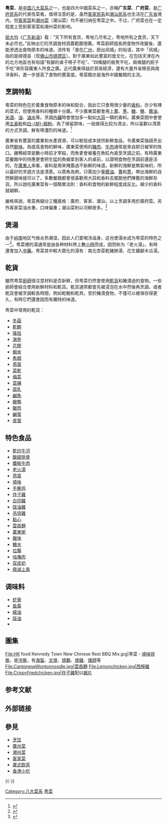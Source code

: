 {{noteTA
|1=zh-cn:小吃; zh-hk:小食;zh-mo:小食; zh-tw:小吃;
}}

{{Refimprove|time=2013-01-12T06:21:53+00:00 }}
{{中国菜}}
'''粤菜'''，是[[中国|中国]][[八大菜系|八大菜系]]之一，也是四大中國菜系之一，亦稱'''广东菜'''、'''广府菜'''，是[[广府民系|广府民系]]的代表性菜肴。值得注意的是，虽然[[客家民系|客家民系]]和[[潮汕民系|潮汕民系]]也生活在[[广东省|广东省]]境内，但[[客家菜|客家菜]]和[[潮州菜|潮州菜]]（潮汕菜）均不被归纳在粤菜之中。不过，广府菜也在一定程度上受到客家菜和潮州菜的影响。

[[屈大均|屈大均]]《[[广东新语|广东新语]]》载：“天下所有食货，粤地几尽有之，粤地所有之食货，天下未必尽也。”反映出它的烹調食材涵蓋範圍很廣。粤菜廚師擅長把食物作改變後，還能滲透出食物原本的味道。流传有「食在[[广州|广州]]，厨出凤城」的俗语，其中「凤城」指的是顺德县（现[[佛山市|佛山市]][[顺德区|顺德区]]）。對于廣東如此豐富的食文化，在包括天津在內的北方地區也有俗語“有腳的桌子椅子不吃”、“四條腿的板凳不吃，兩條腿的廚子不吃”來形容廣東人所食之廣。近代廣東得益於貿易經濟，還有大量外省移民與南洋香料，進一步提高了食物的豐富度。粵菜館亦是海外中國餐館的主流。

== 烹調特點 ==

粵菜的特色在於着重食物原本的味和配合，因此它只會用很少量的[[香料|香料]]，亦少有辣的菜式，但使用香料的種類十分廣。不少廣東菜都會用上[[薑|薑]]、[[蔥|蔥]]、[[糖|糖]]、[[食盐|鹽]]、[[醬油|醬油]]、[[米酒|米酒]]、[[油|油]]、[[滷水|滷水]]等。烹調[[內臟|內臟]]時會使加多一點如[[大蒜|大蒜]]一類的香料。廣東菜間中會使用[[五香粉|五香粉]]和[[胡椒粉|白-{胡}-椒粉]]。為了保留原味，一般做得比较为清淡，所以喜歡以清蒸的方式烹調，鮮有帶濃烈的味道。<ref>{{cite journal |author1=信報財經月刊編編部 |title=舌尖上的中國：八大菜系由來 |journal=信報財經月刊 |date=2021年五月}}</ref>

廣東省有豐富的農業和水產資源，可以較低成本提供新鮮食品，令廣東菜強調烹出自然[[鮮味|鮮味]]。為提高食物的鮮味，廣東菜使用的[[豬肉|豬肉]]、[[牛肉|牛肉]]通常是來自即日被宰的牲口。雞鴨經常是數小時前才宰殺，而魚更會被養在魚缸內直至烹調之前。有時廣東菜餐館中的侍應更會把生猛的魚蝦拿到客人的桌前，以證明食物在烹調前還是活的。在[[廣東人|廣東人]]來看，香料是用來掩蓋過不新鮮的味道。新鮮的海鮮是無氣味的，所以最好的烹調方法是清蒸。以蒸魚為例，只需加少量[[醬油|醬油]]、[[薑|薑]]和[[蔥|蔥]]，帶出海鮮的自然鮮甜味就可以了。多數餐館都會很喜歡用大蒜和香料去擺脫他們陳舊的海鮮存貨。所以說吃廣東菜有一個簡單法則：香料和食物的新鮮程度成反比。越少的香料就越鮮。

嚴格來說，粵菜再細分三種風格：廣府、客家、潮汕，以上烹調多用於廣府菜。另外客家菜油水重、口味偏重；潮汕菜則以河鮮居多。<ref>{{cite web |author1=世界粵菜廚皇協會 |title=舌尖上的中國：八大菜系 |url=http://wmacc.org/?p=2135 |accessdate=2021-05-09}}</ref>

== 煲湯 ==
{{Main|老火湯}}

由于[[岭南|岭南]]地区气候炎热潮湿，因此人们爱喝汤滋身，这也使湯水成为粤菜的特色之一<ref>{{cite journal |author = -{于}-章涛 |title = 从区域饮食文化看口味形成 |journal=[[中国国家地理|中国国家地理]] |year=2005年 |issue=第01期 |url = http://www.dili360.com/cng/article/p5350c3d7eaea252.htm |accessdate=2014年9月11日}}</ref>。粤菜裡的湯通常是由各种材料熬上數[[小時|小時]]而成，因而称为「老火湯」，有時還會加入[[中藥|中藥]]。粤菜其中較大眾化的湯有：南北杏菜乾豬肺湯、花生雞腳木瓜湯。

== 乾貨 ==
{{main|乾海產}}
雖然粤菜[[廚師|廚師]]很注意材料是否新鮮，但粤菜仍然會使用[[乾貨|乾貨]]和醃漬過的食物。一些廚師會結合使用新鮮材料和乾貨。乾貨通常都會先被浸泡在水中然後再烹調，或者乾貨會被烹調較長時間，例如乾鮑和乾貝。至於醃漬食物，不僅可以被保存得更久，有時它們還會因而有獨特的味道。

粤菜中常用的乾貨：
{{Div col}}
* [[冬菇|冬菇]]
* [[乾鮑|乾鮑]]
* [[瑤柱|瑤柱]]
* [[海參|海參]]
* [[花膠|花膠]]
* [[蝦米|蝦米]]
* [[魚翅|魚翅]]
* [[燕窩|燕窩]]
* [[菜乾|菜乾]]
* [[梅菜|梅菜]]
* [[菜脯|菜脯]]
* [[腐乳|腐乳]]
* [[鹹魚|鹹魚]]
* [[臘鴨|臘鴨]]
* [[臘肉|臘肉]] 
* [[鹹蛋|鹹蛋]]
* [[皮蛋|皮蛋]]
{{Div col end}}

== 特色食品 ==
{{Div col}}
* [[乾炒牛河|乾炒牛河]]
* [[酸甜排骨|酸甜排骨]]
* [[鐵板牛肉|鐵板牛肉]]
* [[老火湯|老火湯]]
* [[燕窩|燕窩]]
* [[燒味|燒味]]
* [[手撕鸡|手撕鸡]]
* [[炸子雞|炸子雞]]
* [[白切雞|白切雞]]
* [[豉油雞|豉油雞]]
* [[吊烧雞|吊烧雞]]
* [[廣式點心|點心]]
* [[雲吞麵|雲吞麵]]
* [[廣東粥|廣東粥]]
* [[臘味|臘味]]
* [[糖水|糖水]]
* [[拉腸|拉腸]]
* [[咕嚕肉|咕嚕肉]]
* [[双皮奶|双皮奶]]
* [[鼎湖上素|鼎湖上素]]
{{Div col end}}

== 调味料 ==
* [[虾膏|虾膏]]
* [[鱼露|鱼露]]
* [[蠔油|蠔油]]
* [[豉油|豉油]]
*

== 圖集 ==
<gallery>
File:HK food Kennedy Town New Chinese Rest BBQ Mix.jpg|粤菜 - [[燒味|燒味]][[拼盤|拼盤]]，是[[冷盤|冷盤]]，有[[海蜇|海蜇]]、[[叉燒|叉燒]]、[[燒鵝|燒鵝]]、[[燒雞|燒雞]]、[[燻蹄|燻蹄]]等
File:CantoneseWontonnoodle.jpg|[[餛飩麵|雲吞麵]]
File:Lemonchicken.jpg|[[西檸雞|西檸雞]]
File:Crispyfriedchicken.jpg|[[炸子雞|炸子雞]]配以[[蝦片|蝦片]]
</gallery>

== 参考文献 ==
{{Reflist}}

== 外部链接 ==
{{Wikibooks}}
{{Commons category|Cuisine of Guangdong}}

== 參見 ==
* [[烹饪|烹饪]]
* [[廣州菜|廣州菜]]
* [[潮州菜|潮州菜]]
* [[客家菜|客家菜]]
* [[飲茶|廣式飲茶]]
* [[香港小吃|香港小吃]]

{{-}}
{{Guangdong topics}}
{{粤菜}}

{{广州}}
[[Category:八大菜系|Category:八大菜系]]
[[Category:粤菜|]]